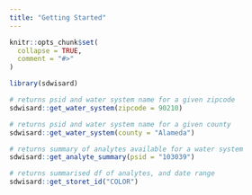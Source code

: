 ```yaml
---
title: "Getting Started"
---
```


```r
knitr::opts_chunk$set(
  collapse = TRUE,
  comment = "#>"
)
```

```r
library(sdwisard)
```

```r
# returns psid and water system name for a given zipcode
sdwisard::get_water_system(zipcode = 90210)

# returns psid and water system name for a given county
sdwisard::get_water_system(county = "Alameda")

# returns summary of analytes available for a water system
sdwisard::get_analyte_summary(psid = "103039")

# returns summarised df of analytes, and date range
sdwisard::get_storet_id("COLOR")
```
